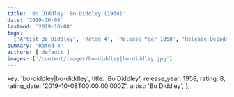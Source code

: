 ```yaml
---
title: 'Bo Diddley: Bo Diddley (1958)'
date: '2019-10-08'
lastmod: '2019-10-08'
tags:
  ['Artist Bo Diddley', 'Rated 4', 'Release Year 1958', 'Release Decade 1950']
summary: 'Rated 4'
authors: ['default']
images: ['/content/images/bo-diddley|bo-diddley.jpg']
---
```


  key: 'bo-diddley|bo-diddley',
  title: 'Bo Diddley',
  release_year: 1958,
  rating: 8,
  rating_date: '2019-10-08T00:00:00.000Z',
  artist: 'Bo Diddley',
};

<MusicRating data={data} />
